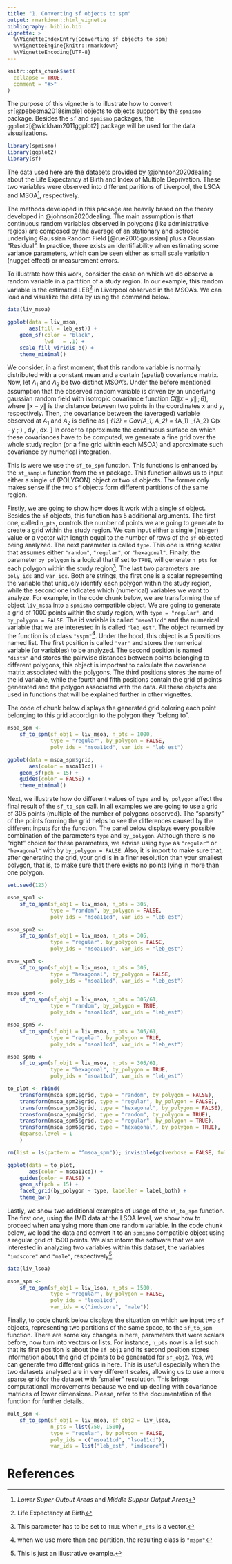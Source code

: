 ```yaml
---
title: "1. Converting sf objects to spm"
output: rmarkdown::html_vignette
bibliography: biblio.bib
vignette: >
  %\VignetteIndexEntry{Converting sf objects to spm}
  %\VignetteEngine{knitr::rmarkdown}
  %\VignetteEncoding{UTF-8}
---
```


```r
knitr::opts_chunk$set(
  collapse = TRUE,
  comment = "#>"
)
```

The purpose of this vignette is to illustrate how to convert
`sf`[@pebesma2018simple] objects to objects support by the `spmismo`
package. Besides the `sf` and `spmismo` packages, the
`ggplot2`[@wickham2011ggplot2] package will be used for the data visualizations.

```r
library(spmismo)
library(ggplot2)
library(sf)
```

The data used here are the datasets provided by @johnson2020dealing about the
Life Expectancy at Birth and Index of Multiple Deprivation. These two variables
were observed into different paritions of Liverpool, the LSOA and MSOA^[_Lower
Super Output Areas_ and _Middle Supper Output Areas_],
respectively.  

The methods developed in this package are heavily based on the theory developed
in @johnson2020dealing. The main assumption is that continuous random variables
observed in polygons (like administrative regios) are composed by the average of
an stationary and isotropic underlying Gaussian Random Field [@rue2005gaussian]
plus a Gaussian "Residual". In practice, there exists an identifiability when
estimating some variance parameters, which can be seen either as small scale
variation (nugget effect) or measurement errors.  

To illustrate how this work, consider the case on which we do observe a random
variable in a partition of a study region. In our example, this random variable
is the estimated LEB^[Life Expectancy at Birth] in Liverpool observed in the
MSOA's. We can load and visualize the data by using the command below.
```R
data(liv_msoa)

ggplot(data = liv_msoa,
       aes(fill = leb_est)) +
    geom_sf(color = "black",
            lwd   = .1) +
    scale_fill_viridis_b() +
    theme_minimal()
```

We consider, in a first moment, that this random variable is normally
distributed with a constant mean and a certain (spatial) covariance matrix. Now,
let $A_1$ and $A_2$ be two distinct MSOA's. Under the before mentioned
assumption that the observed random variable is driven by an underlying gaussian
random field with isotropic covariance function $C(\lVert x - y \rVert
\, ; \, \theta)$, where $\lVert x - y \rVert$ is the distance between two points
in the coordinates $x$ and $y$, respectively. Then, the covariance
between the (averaged) variable observed at $A_1$ and $A_2$ is define as
\[
\Sigma_{12} = Cov(A_1, A_2) = \frac{1}{\lvert A_1 \rvert \lvert A_2 \rvert}
\int_{A_1} \int_{A_2} C(\lVert x - y \rVert; \theta) \, dy \, dx.
\]
In order to approximate the continuous surface on which these covariances have
to be computed, we generate a fine grid over the whole study region (or a fine
grid within each MSOA) and approximate such covariance by numerical integration.  

This is were we use the `sf_to_spm` function. This functions is enhanced by the
`st_sample` function from the `sf` package. This function allows us to input
either a single `sf` (POLYGON) object or two `sf` objects. The former only makes
sense if the two `sf` objects form different partitions of the same region.  

Firstly, we are going to show how does it work with a single `sf`
object. Besides the `sf` objects, this function has 5 additional arguments. The
first one, called `n_pts`, controls the number of points we are going to
generate to create a grid within the study region. We can input either a single
(integer) value or a vector with length equal to the number of rows of the `sf`
objected being analyzed. The next parameter is called `type`. This one is string
scalar that assumes either `"random"`, `"regular"`, or `"hexagonal"`. Finally,
the parameter `by_polygon` is a logical that if set to `TRUE`, will generate
`n_pts` for each polygon within the study region^[This parameter has to be set
to `TRUE` when `n_pts` is a vector.]. The last two parameters are `poly_ids` and
`var_ids`. Both are strings, the first one is a scalar representing the variable
that uniquely identify each polygon within the study region, while the second
one indicates which (numerical) variables we want to analyze. For example, in
the code chunk below, we are transforming the `sf` object `liv_msoa` into a
`spmismo` compatible object. We are going to generate a grid of 1000 points
within the study region, with `type = "regular"`, and `by_polygon = FALSE`. The
id variable is called `"msoa11cd"` and the numerical variable that we are
interested in is called `"leb_est"`. The object returned by the function is of
class `"sspm"`^[when we use more than one partition, the resulting class is
`"mspm"`]. Under the hood, this object is a 5 positions named list. The first
position is called `"var"` and stores the numerical variable (or variables) to
be analyzed. The second position is named `"dists"` and stores the pairwise
distances between points belonging to different polygons, this object is
important to calculate the covariance matrix associated with the polygons. The
third positions stores the name of the id variable, while the fourth and fifth
positions contain the grid of points generated and the polygon associated with
the data. All these objects are used in functions that will be explained further
in other vignettes.  

The code of chunk below displays the generated grid coloring each point
belonging to this grid accordign to the polygon they "belong to".
```R
msoa_spm <-
    sf_to_spm(sf_obj1 = liv_msoa, n_pts = 1000,
              type = "regular", by_polygon = FALSE,
              poly_ids = "msoa11cd", var_ids = "leb_est")

ggplot(data = msoa_spm$grid,
       aes(color = msoa11cd)) +
    geom_sf(pch = 15) +
    guides(color = FALSE) +
    theme_minimal()
```

Next, we illustrate how do different values of `type` and `by_polygon` affect
the final result of the `sf_to_spm` call. In all examples we are going to use a
grid of 305 points (multiple of the number of polygons observed). The "sparsity"
of the points forming the grid helps to see the differences caused by the
different inputs for the function. The panel below displays every possible
combination of the parameters `type` and `by_polygon`. Although there is no
"right" choice for these parameters, we advise using `type` as `"regular"` or
`"hexagonal"` with by `by_polygon = FALSE`. Also, it is import to make sure
that, after generating the grid, your grid is in a finer resolution than your
smallest polygon, that is, to make sure that there exists no points lying in
more than one polygon.
```R
set.seed(123)

msoa_spm1 <-
    sf_to_spm(sf_obj1 = liv_msoa, n_pts = 305,
              type = "random", by_polygon = FALSE,
              poly_ids = "msoa11cd", var_ids = "leb_est")

msoa_spm2 <-
    sf_to_spm(sf_obj1 = liv_msoa, n_pts = 305,
              type = "regular", by_polygon = FALSE,
              poly_ids = "msoa11cd", var_ids = "leb_est")

msoa_spm3 <-
    sf_to_spm(sf_obj1 = liv_msoa, n_pts = 305,
              type = "hexagonal", by_polygon = FALSE,
              poly_ids = "msoa11cd", var_ids = "leb_est")

msoa_spm4 <-
    sf_to_spm(sf_obj1 = liv_msoa, n_pts = 305/61,
              type = "random", by_polygon = TRUE,
              poly_ids = "msoa11cd", var_ids = "leb_est")

msoa_spm5 <-
    sf_to_spm(sf_obj1 = liv_msoa, n_pts = 305/61,
              type = "regular", by_polygon = TRUE,
              poly_ids = "msoa11cd", var_ids = "leb_est")

msoa_spm6 <-
    sf_to_spm(sf_obj1 = liv_msoa, n_pts = 305/61,
              type = "hexagonal", by_polygon = TRUE,
              poly_ids = "msoa11cd", var_ids = "leb_est")

to_plot <- rbind(
    transform(msoa_spm1$grid, type = "random", by_polygon = FALSE),
    transform(msoa_spm2$grid, type = "regular", by_polygon = FALSE),
    transform(msoa_spm3$grid, type = "hexagonal", by_polygon = FALSE),
    transform(msoa_spm4$grid, type = "random", by_polygon = TRUE),
    transform(msoa_spm5$grid, type = "regular", by_polygon = TRUE),
    transform(msoa_spm6$grid, type = "hexagonal", by_polygon = TRUE),
    deparse.level = 1
    )

rm(list = ls(pattern = "^msoa_spm")); invisible(gc(verbose = FALSE, full = TRUE))

ggplot(data = to_plot,
       aes(color = msoa11cd)) +
    guides(color = FALSE) +
    geom_sf(pch = 15) +
    facet_grid(by_polygon ~ type, labeller = label_both) +
    theme_bw()
```

Lastly, we show two additional examples of usage of the `sf_to_spm`
function. The first one, using the IMD data at the LSOA level, we show how to
proceed when analysing more than one random variable. In the code chunk below,
we load the data and convert it to an `spmismo` compatible object using a
regular grid of 1500 points. We also inform the software that we are interested
in analyzing two variables within this dataset, the variables `"imdscore"` and
`"male"`, respectively^[This is just an illustrative example.].
```R
data(liv_lsoa)

msoa_spm <-
    sf_to_spm(sf_obj1 = liv_lsoa, n_pts = 1500,
              type = "regular", by_polygon = FALSE,
              poly_ids = "lsoa11cd",
              var_ids = c("imdscore", "male"))
```

Finally, to code chunk below displays the situation on which we input two `sf`
objects, representing two partitions of the same space, to the `sf_to_spm`
function. There are some key changes in here, parameters that were scalars
before, now turn into vectors or lists. For instance, `n_pts` now is a list such
that its first position is about the `sf_obj1` and its second position stores
information about the grid of points to be generated for `sf_obj2`. Yes, we can
generate two different grids in here. This is useful especially when the two
datasets analysed are in very different scales, allowing us to use a more sparse
grid for the dataset with "smaller" resolution. This brings computational
improvements because we end up dealing with covariance matrices of lower
dimensions. Please, refer to the documentation of the function for further
details.
```R
mult_spm <-
    sf_to_spm(sf_obj1 = liv_msoa, sf_obj2 = liv_lsoa,
              n_pts = list(750, 1500),
              type = "regular", by_polygon = FALSE,
              poly_ids = c("msoa11cd", "lsoa11cd"),
              var_ids = list("leb_est", "imdscore"))
```

# References
